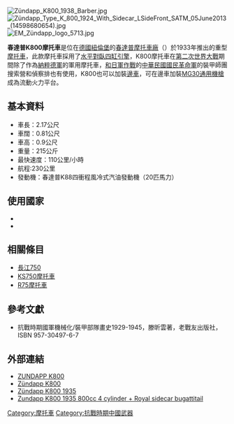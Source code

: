 [[File:Zündapp_K800_1938_Barber.jpg|thumb]]
[[File:Zündapp_Type_K_800_1924_With_Sidecar_LSideFront_SATM_05June2013_(14598680654).jpg|thumb]]
[[File:EM_Zündapp_logo_5713.jpg|thumb]]

'''春達普K800摩托車'''是位在[[德國|德國]][[紐倫堡|紐倫堡]]的[[春達普摩托車廠|春達普摩托車廠]]（{{lang-de|Zündapp}}）於1933年推出的重型[[摩托車|摩托車]]，此款摩托車採用了[[水平對臥四缸引擎|水平對臥四缸引擎]]，K800摩托車在[[第二次世界大戰|第二次世界大戰]]期間除了作為[[納粹德軍|納粹德軍]]的軍用摩托車，[[抗日戰爭|和日軍作戰]]的[[中華民國國民革命軍|中華民國國民革命軍]]的裝甲師團搜索營和偵察排也有使用，K800也可以加裝[[邊車|邊車]]，可在邊車加裝[[MG30通用機槍|MG30通用機槍]]成為流動火力平台。

==基本資料==
*車長：2.17公尺
*車闊：0.81公尺
*車高：0.9公尺
*重量：215公斤
*最快速度：110公里/小時
*航程:230公里
*發動機：春達普K88四衝程風冷式汽油發動機（20匹馬力）

==使用國家==
*{{Flag|Nazi Germany}}
*{{ROC}}

==相關條目==
*[[長江750|長江750]]
*[[KS750摩托車|KS750摩托車]]
*[[R75摩托車|R75摩托車]]

==參考文獻==
*抗戰時期國軍機械化/裝甲部隊畫史1929-1945，滕昕雲著，老戰友出版社，ISBN 957-30497-6-7

==外部連結==
*[https://www.youtube.com/watch?v=k211aXc8W6w ZUNDAPP K800] {{Wayback|url=https://www.youtube.com/watch?v=k211aXc8W6w |date=20160401210253 }}
*[https://www.youtube.com/watch?v=CijumYUNjiE Zündapp K800]
*[https://www.youtube.com/watch?v=nnvWJXBA9GY Zündapp K800 1935] {{Wayback|url=https://www.youtube.com/watch?v=nnvWJXBA9GY |date=20160325161449 }}
*[https://www.youtube.com/watch?v=62LzOIpvCPE Zundapp K800 1935 800cc 4 cylinder + Royal sidecar bugattitail] {{Wayback|url=https://www.youtube.com/watch?v=62LzOIpvCPE |date=20200301032120 }}

{{抗戰時期中華民國軍用車輛}}

[[Category:摩托車|Category:摩托車]]
[[Category:抗戰時期中國武器|Category:抗戰時期中國武器]]